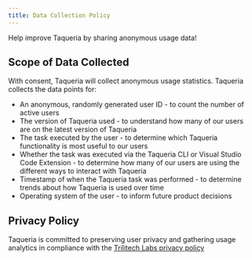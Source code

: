 ```yaml
---
title: Data Collection Policy
---
```


Help improve Taqueria by sharing anonymous usage data!

## Scope of Data Collected

With consent, Taqueria will collect anonymous usage statistics. Taqueria collects the data points for:

- An anonymous, randomly generated user ID - to count the number of active users
- The version of Taqueria used - to understand how many of our users are on the latest version of Taqueria
- The task executed by the user - to determine which Taqueria functionality is most useful to our users
- Whether the task was executed via the Taqueria CLI or Visual Studio Code Extension - to determine how many of our users are using the different ways to interact with Taqueria
- Timestamp of when the Taqueria task was performed - to determine trends about how Taqueria is used over time
- Operating system of the user - to inform future product decisions

## Privacy Policy

Taqueria is committed to preserving user privacy and gathering usage analytics in compliance with the [Trilitech Labs privacy policy](https://trili.tech/privacy-policy)
